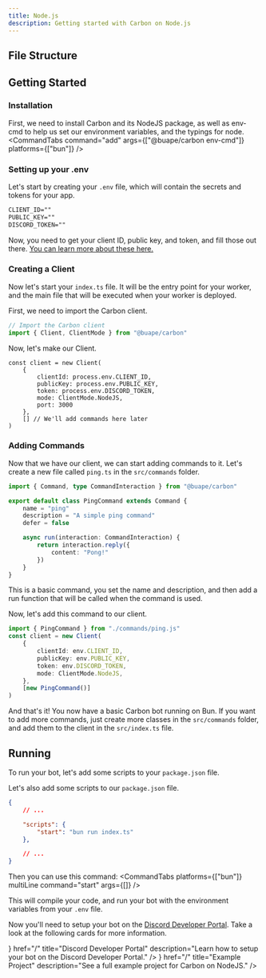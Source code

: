 ```yaml
---
title: Node.js
description: Getting started with Carbon on Node.js	
---
```



## File Structure

<Files>
	<Folder name="src" defaultOpen>
		<File name="index.ts" />
		<Folder name="commands" defaultOpen>
			<File name="ping.ts" />
		</Folder>
	</Folder>
	<File name=".env" />
	<File name="package.json" />
</Files>

## Getting Started

### Installation 
First, we need to install Carbon and its NodeJS package, as well as env-cmd to help us set our environment variables, and the typings for node.
<CommandTabs command="add" args={["@buape/carbon env-cmd"]} platforms={["bun"]} />

### Setting up your .env

Let's start by creating your `.env` file, which will contain the secrets and tokens for your app.

```txt title=".env"
CLIENT_ID=""
PUBLIC_KEY=""
DISCORD_TOKEN=""
```

Now, you need to get your client ID, public key, and token, and fill those out there. [You can learn more about these here.](/carbon/developer-portal/create-a-bot)

### Creating a Client

Now let's start your `index.ts` file. It will be the entry point for your worker, and the main file that will be executed when your worker is deployed.

First, we need to import the Carbon client.
```ts 
// Import the Carbon client
import { Client, ClientMode } from "@buape/carbon"
```

Now, let's make our Client.
```
const client = new Client(
	{
		clientId: process.env.CLIENT_ID,
		publicKey: process.env.PUBLIC_KEY,
		token: process.env.DISCORD_TOKEN,
		mode: ClientMode.NodeJS,
		port: 3000
	},
	[] // We'll add commands here later
)
```

### Adding Commands

Now that we have our client, we can start adding commands to it. Let's create a new file called `ping.ts` in the `src/commands` folder.
```ts title="src/commands/ping.ts"
import { Command, type CommandInteraction } from "@buape/carbon"

export default class PingCommand extends Command {
	name = "ping"
	description = "A simple ping command"
	defer = false

	async run(interaction: CommandInteraction) {
		return interaction.reply({
			content: "Pong!"
		})
	}
}
```

This is a basic command, you set the name and description, and then add a run function that will be called when the command is used.

Now, let's add this command to our client. 
```ts title="src/index.ts"
import { PingCommand } from "./commands/ping.js"
const client = new Client(
	{
		clientId: env.CLIENT_ID,
		publicKey: env.PUBLIC_KEY,
		token: env.DISCORD_TOKEN,
		mode: ClientMode.NodeJS,
	},
	[new PingCommand()]
)
```

And that's it! You now have a basic Carbon bot running on Bun.
If you want to add more commands, just create more classes in the `src/commands` folder, and add them to the client in the `src/index.ts` file.

## Running

To run your bot, let's add some scripts to your `package.json` file. 


Let's also add some scripts to our `package.json` file.
```json title="package.json"
{
	// ...

	"scripts": {
		"start": "bun run index.ts"
	},

	// ...
}
```

Then you can use this command:
<CommandTabs platforms={["bun"]} multiLine command="start" args={[]} />

This will compile your code, and run your bot with the environment variables from your `.env` file.

Now you'll need to setup your bot on the [Discord Developer Portal](https://discord.com/developers/applications). Take a look at the following cards for more information.

<Cards>
  <Card
    icon={<LayoutDashboard />}
    href="/"
    title="Discord Developer Portal"
    description="Learn how to setup your bot on the Discord Developer Portal."
  />
  <Card
    icon={<FolderGit />}
    href="/"
    title="Example Project"
    description="See a full example project for Carbon on NodeJS."
  />
</Cards>
